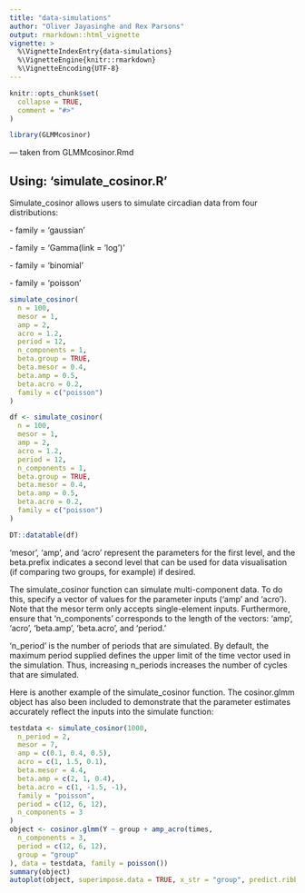 ```yaml
---
title: "data-simulations"
author: "Oliver Jayasinghe and Rex Parsons"
output: rmarkdown::html_vignette
vignette: >
  %\VignetteIndexEntry{data-simulations}
  %\VignetteEngine{knitr::rmarkdown}
  %\VignetteEncoding{UTF-8}
---
```


```r
knitr::opts_chunk$set(
  collapse = TRUE,
  comment = "#>"
)
```

```r
library(GLMMcosinor)
```

--- taken from GLMMcosinor.Rmd

## Using: 'simulate_cosinor.R'

Simulate_cosinor allows users to simulate circadian data from four distributions:

\- family = 'gaussian'

\- family = 'Gamma(link = 'log')'

\- family = 'binomial'

\- family = 'poisson'

```r
simulate_cosinor(
  n = 100,
  mesor = 1,
  amp = 2,
  acro = 1.2,
  period = 12,
  n_components = 1,
  beta.group = TRUE,
  beta.mesor = 0.4,
  beta.amp = 0.5,
  beta.acro = 0.2,
  family = c("poisson")
)
```

```r
df <- simulate_cosinor(
  n = 100,
  mesor = 1,
  amp = 2,
  acro = 1.2,
  period = 12,
  n_components = 1,
  beta.group = TRUE,
  beta.mesor = 0.4,
  beta.amp = 0.5,
  beta.acro = 0.2,
  family = c("poisson")
)

DT::datatable(df)
```

'mesor', 'amp', and 'acro' represent the parameters for the first level, and the beta.prefix indicates a second level that can be used for data visualisation (if comparing two groups, for example) if desired.

The simulate_cosinor function can simulate multi-component data. To do this, specify a vector of values for the parameter inputs ('amp' and 'acro'). Note that the mesor term only accepts single-element inputs. Furthermore, ensure that 'n_components' corresponds to the length of the vectors: 'amp', 'acro', 'beta.amp', 'beta.acro', and 'period.'

'n_period' is the number of periods that are simulated. By default, the maximum period supplied defines the upper limit of the time vector used in the simulation. Thus, increasing n_periods increases the number of cycles that are simulated. 

Here is another example of the simulate_cosinor function. The cosinor.glmm object has also been included to demonstrate that the parameter estimates accurately reflect the inputs into the simulate function:

```r
testdata <- simulate_cosinor(1000,
  n_period = 2,
  mesor = 7,
  amp = c(0.1, 0.4, 0.5),
  acro = c(1, 1.5, 0.1),
  beta.mesor = 4.4,
  beta.amp = c(2, 1, 0.4),
  beta.acro = c(1, -1.5, -1),
  family = "poisson",
  period = c(12, 6, 12),
  n_components = 3
)
object <- cosinor.glmm(Y ~ group + amp_acro(times,
  n_components = 3,
  period = c(12, 6, 12),
  group = "group"
), data = testdata, family = poisson())
summary(object)
autoplot(object, superimpose.data = TRUE, x_str = "group", predict.ribbon = FALSE)
```

